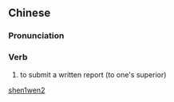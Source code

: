 ==Chinese==
{{zh-forms}}

===Pronunciation===
{{zh-pron
|m=shēnwén
|cat=v
}}

===Verb===
{{zh-verb}}

# {{lb|zh|literary}} to submit a written report (to one's superior)

[[Category:Mandarin literary terms|shen1wen2]]